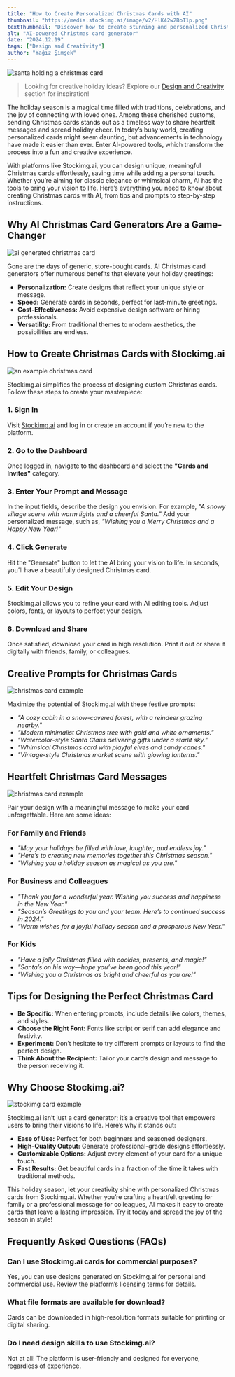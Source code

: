 ```yaml
---
title: "How to Create Personalized Christmas Cards with AI"
thumbnail: "https://media.stockimg.ai/image/v2/HlK42w2BoT1p.png"
textThumbnail: "Discover how to create stunning and personalized Christmas cards with AI. Learn about top tools, prompts, and creative ideas for festive greetings."
alt: "AI-powered Christmas card generator"
date: "2024.12.19"
tags: ["Design and Creativity"]
author: "Yağız Şimşek"
---
```


![santa holding a christmas card](https://media.stockimg.ai/image/v2/HlK42w2BoT1p.png)

> Looking for creative holiday ideas? Explore our [Design and Creativity](https://stockimg.ai/blog/design-and-creativity/) section for inspiration!

The holiday season is a magical time filled with traditions, celebrations, and the joy of connecting with loved ones. Among these cherished customs, sending Christmas cards stands out as a timeless way to share heartfelt messages and spread holiday cheer. In today’s busy world, creating personalized cards might seem daunting, but advancements in technology have made it easier than ever. Enter AI-powered tools, which transform the process into a fun and creative experience.&#x20;

With platforms like Stockimg.ai, you can design unique, meaningful Christmas cards effortlessly, saving time while adding a personal touch. Whether you’re aiming for classic elegance or whimsical charm, AI has the tools to bring your vision to life. Here’s everything you need to know about creating Christmas cards with AI, from tips and prompts to step-by-step instructions.

## Why AI Christmas Card Generators Are a Game-Changer

![ai generated christmas card](https://media.stockimg.ai/image/v2/UgJCmhi0fe0F.png)

Gone are the days of generic, store-bought cards. AI Christmas card generators offer numerous benefits that elevate your holiday greetings:

- **Personalization:** Create designs that reflect your unique style or message.
- **Speed:** Generate cards in seconds, perfect for last-minute greetings.
- **Cost-Effectiveness:** Avoid expensive design software or hiring professionals.
- **Versatility:** From traditional themes to modern aesthetics, the possibilities are endless.

## How to Create Christmas Cards with Stockimg.ai

![an example christmas card](https://media.stockimg.ai/image/v2/GiAhhXITicJU.png)

Stockimg.ai simplifies the process of designing custom Christmas cards. Follow these steps to create your masterpiece:

### 1. Sign In

Visit [Stockimg.ai](https://stockimg.ai) and log in or create an account if you’re new to the platform.

### 2. Go to the Dashboard

Once logged in, navigate to the dashboard and select the **"Cards and Invites"** category.

### 3. Enter Your Prompt and Message

In the input fields, describe the design you envision. For example, *"A snowy village scene with warm lights and a cheerful Santa."* Add your personalized message, such as, *"Wishing you a Merry Christmas and a Happy New Year!"*

### 4. Click Generate

Hit the "Generate" button to let the AI bring your vision to life. In seconds, you’ll have a beautifully designed Christmas card.

### 5. Edit Your Design

Stockimg.ai allows you to refine your card with AI editing tools. Adjust colors, fonts, or layouts to perfect your design.

### 6. Download and Share

Once satisfied, download your card in high resolution. Print it out or share it digitally with friends, family, or colleagues.

## Creative Prompts for Christmas Cards

![christmas card example](https://media.stockimg.ai/image/v2/T5fz3hjcH5P3.png)

Maximize the potential of Stockimg.ai with these festive prompts:

- *"A cozy cabin in a snow-covered forest, with a reindeer grazing nearby."*
- *"Modern minimalist Christmas tree with gold and white ornaments."*
- *"Watercolor-style Santa Claus delivering gifts under a starlit sky."*
- *"Whimsical Christmas card with playful elves and candy canes."*
- *"Vintage-style Christmas market scene with glowing lanterns."*

## Heartfelt Christmas Card Messages

![christmas card example](https://media.stockimg.ai/image/v2/GFYDizugnMu0.png)

Pair your design with a meaningful message to make your card unforgettable. Here are some ideas:

### For Family and Friends

- *"May your holidays be filled with love, laughter, and endless joy."*
- *"Here’s to creating new memories together this Christmas season."*
- *"Wishing you a holiday season as magical as you are."*

### For Business and Colleagues

- *"Thank you for a wonderful year. Wishing you success and happiness in the New Year."*
- *"Season’s Greetings to you and your team. Here’s to continued success in 2024."*
- *"Warm wishes for a joyful holiday season and a prosperous New Year."*

### For Kids

- *"Have a jolly Christmas filled with cookies, presents, and magic!"*
- *"Santa’s on his way—hope you’ve been good this year!"*
- *"Wishing you a Christmas as bright and cheerful as you are!"*

## Tips for Designing the Perfect Christmas Card

- **Be Specific:** When entering prompts, include details like colors, themes, and styles.
- **Choose the Right Font:** Fonts like script or serif can add elegance and festivity.
- **Experiment:** Don’t hesitate to try different prompts or layouts to find the perfect design.
- **Think About the Recipient:** Tailor your card’s design and message to the person receiving it.

## Why Choose Stockimg.ai?

![stockimg card example](https://media.stockimg.ai/designed/RHQEVqvVHhW0.png)

Stockimg.ai isn’t just a card generator; it’s a creative tool that empowers users to bring their visions to life. Here’s why it stands out:

- **Ease of Use:** Perfect for both beginners and seasoned designers.
- **High-Quality Output:** Generate professional-grade designs effortlessly.
- **Customizable Options:** Adjust every element of your card for a unique touch.
- **Fast Results:** Get beautiful cards in a fraction of the time it takes with traditional methods.

This holiday season, let your creativity shine with personalized Christmas cards from Stockimg.ai. Whether you’re crafting a heartfelt greeting for family or a professional message for colleagues, AI makes it easy to create cards that leave a lasting impression. Try it today and spread the joy of the season in style!

## Frequently Asked Questions (FAQs)

### Can I use Stockimg.ai cards for commercial purposes?

Yes, you can use designs generated on Stockimg.ai for personal and commercial use. Review the platform’s licensing terms for details.

### What file formats are available for download?

Cards can be downloaded in high-resolution formats suitable for printing or digital sharing.

### Do I need design skills to use Stockimg.ai?

Not at all! The platform is user-friendly and designed for everyone, regardless of experience.
